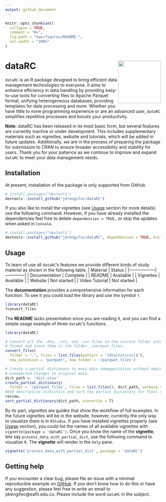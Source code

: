 ```yaml
---
output: github_document
---
```


<!-- README.md is generated from README.Rmd. Please edit that file -->

```r
knitr::opts_chunk$set(
  collapse = TRUE,
  comment = "#>",
  fig.path = "man/figures/README-",
  out.width = "100%"
)
```

# dataRC <img src="man/figures/logo.png" align="right" height="138" /></a>


<!-- badges: start -->
<!-- badges: end -->

`dataRC` is an R package designed to bring efficient data management technologies to everyone. It aims to enhance efficiency in data handling by providing easy-to-use tools for converting files to Apache Parquet format, unifying heterogeneous databases, providing templates for data processing and more.  Whether you have little to none programming experience or are an advanced user, `dataRC` simplifies repetitive processes and boosts your productivity.

**Note:** dataRC has been released in its most basic form, but several features are currently inactive or under development. This includes supplementary materials such as vignettes, website and tutorials, which will be added in future updates. Additionally, we are in the process of preparing the package for submission to CRAN to ensure broader accessibility and stability for users. Thank you for your patience as we continue to improve and expand `dataRC` to meet your data management needs.

## Installation
At present, installation of the package is only supported from GitHub.
``` r
# install.packages("devtools")
devtools::install_github("jdrengifoc/dataRC")
```
If you also like to install the vignettes (see [Usage](#Usage) section for more details) use the following command. However, if you have already installed the dependencies feel free to delete `dependencies = TRUE,` or skip the updates when asked in `Console`.
``` r
# install.packages("devtools")
devtools::install_github("jdrengifoc/dataRC", dependencies = TRUE, build_vignettes = TRUE)
```

## Usage

To learn of use all `dataRC`'s features we provide different kinds of study material as shown in the following table.
| Material         | Status       |
|------------------|--------------|
| Documentation    | Complete     |
| README           | Available    |
| Vignettes        | Available    |
| Website          | Not started  |
| Video Tutorial   | Not started  |

The **documentation** provides a comprehensive information for each function. To see it you could load the library and use the symbol `?`.
```r
library(dataRC)
?convert_files
```
The **README** lacks presentation since you are reading it, and you can find a simple usage example of three `dataRC`'s functions.
```r
library(dataRC)

# Convert all the .dta, .txt, and .csv files in the current folder into Parquet
# format and store them in the folder ./parquet_files.
convert_files(
  folder = ".", files = list.files(pattern = '(dta|txt|csv)$'),
  new_extension = "parquet", new_folder = '/parquet_files')

# Create a partial dictionary to ease data homogenization without making
# unexpected changes to original data.
dict_path <- 'dict.xlsx'
create_partial_dictionary(
  folder = '/parquet_files', files = list.files(), dict_path, verbose = F)
#Add descriptive statistics and sort the partial dictionary for final manual
review.
sort_partial_dictionary(dict_path, overwrite = T)
```

By its part, *vignettes* are guides that show the workflow of full examples. In the future *vignettes* will be in the website, however, currently the only way to visualize them is in `RStudio`. If you have installed vignettes properly (see [Usage](#Instalation) section), you could list the names of all available vignettes with `vignette(package = 'dataRC')`. Once you know the name of the **vignette**, lets say `process_data_with_partial_dict`, use the following command to visualize it. The **vignette** will render in the `help` pane.
```r
vignette('process_data_with_partial_dict', package = 'dataRC')
```

## Getting help
If you encounter a clear bug, please file an issue with a minimal reproducible example on [GitHub](https://github.com/jdrengifoc/dataRC/tree/main). If you don't know how to do this or have any suggestion, please feel free to write an email to jdrengifoc@eafit.edu.co. Please include the word `dataRC` in the subject.
